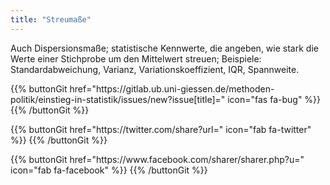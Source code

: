 ```yaml
---
title: "Streumaße"
---
```


Auch Dispersionsmaße; statistische Kennwerte, die angeben, wie stark die Werte einer Stichprobe um den Mittelwert streuen; Beispiele: Standardabweichung, Varianz, Variationskoeffizient, IQR, Spannweite.

{{% buttonGit href=\"https\:\/\/gitlab.ub.uni-giessen.de\/methoden-politik\/einstieg-in-statistik\/issues\/new?issue[title]=\" icon=\"fas fa-bug\" %}} {{% /buttonGit %}} 

{{% buttonGit href=\"https\:\/\/twitter.com\/share?url=\" icon=\"fab fa-twitter\" %}} {{% /buttonGit %}}

{{% buttonGit href=\"https\:\/\/www.facebook.com\/sharer\/sharer.php?u=\" icon=\"fab fa-facebook\" %}} {{% /buttonGit %}}

